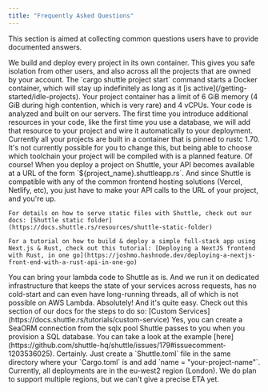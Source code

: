 ```yaml
---
title: "Frequently Asked Questions"
---
```


This section is aimed at collecting common questions users have to provide documented answers.

<AccordionGroup>
  <Accordion title="How secure is Shuttle?">
    We build and deploy every project in its own container.
    This gives you safe isolation from other users,
    and also across all the projects that are owned by your account.
  </Accordion>
  <Accordion title="What happens when I create a project?">
    The `cargo shuttle project start` command starts a Docker container, which will
    stay up indefinitely as long as it [is active](/getting-started/idle-projects). Your project container
    has a limit of 6 GiB memory (4 GiB during high contention, which is very rare) and 4 vCPUs.
  </Accordion>
  <Accordion title="What happens when I deploy to Shuttle?">
    Your code is analyzed and built on our servers. The first time you introduce additional resources in your code, like the first time you use a database, we will add that resource to your project and wire it automatically to your deployment.
  </Accordion>
  <Accordion title="Which version of Rust will my project be compiled with?">
    Currently all your projects are built in a container that is pinned to rustc 1.70. It's not currently possible
    for you to change this, but being able to choose which toolchain your project will be compiled with is a planned
    feature.
  </Accordion>
  <Accordion title="Can I use frontend frameworks with Shuttle?">
    Of course! When you deploy a project on Shuttle, your API becomes available at a URL of the form `${project_name}.shuttleapp.rs`. And since Shuttle is compatible with any of the common frontend hosting solutions (Vercel, Netlify, etc), you just have to make your API calls to the URL of your project, and you're up.

    For details on how to serve static files with Shuttle, check out our docs: [Shuttle static folder](https://docs.shuttle.rs/resources/shuttle-static-folder)

    For a tutorial on how to build & deploy a simple full-stack app using Next.js & Rust, check out this tutorial: [Deploying a NextJS frontend with Rust, in one go](https://joshmo.hashnode.dev/deploying-a-nextjs-front-end-with-a-rust-api-in-one-go)
  </Accordion>
  <Accordion title="How does this differ from using serverless framework with Rust Lambda and provided runtime?">
    You can bring your lambda code to Shuttle as is. And we run it on dedicated infrastructure that keeps the state of your services across requests, has no cold-start and can even have long-running threads, all of which is not possible on AWS Lambda.
  </Accordion>
  <Accordion title="Can I implement my own custom service for Shuttle?">
    Absolutely! And it's quite easy. Check out this section of our docs for the steps to do so: [Custom Services](https://docs.shuttle.rs/tutorials/custom-service)
  </Accordion>
  <Accordion title="Can I use SeaORM with Shuttle?">
    Yes, you can create a SeaORM connection from the sqlx pool Shuttle passes to you when you provision a SQL database. You can take a look at the example [here](https://github.com/shuttle-hq/shuttle/issues/179#issuecomment-1203536025).
  </Accordion>
  <Accordion title="Can I rename my Shuttle project?">
    Certainly. Just create a `Shuttle.toml` file in the same directory where your `Cargo.toml` is and add `name = "your-project-name"`.
  </Accordion>
  <Accordion title="Where geographically are deployments hosted?">
    Currently, all deployments are in the eu-west2 region (London).
  </Accordion>
  <Accordion title="Do we plan to support multiple regions?">
    We do plan to support multiple regions, but we can't give a precise ETA yet.
  </Accordion>
</AccordionGroup>

